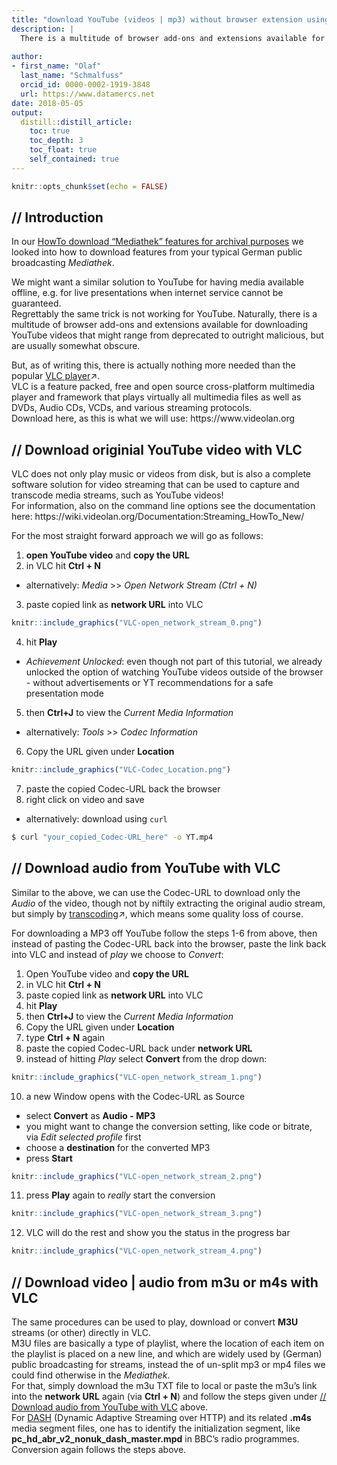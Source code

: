 ```yaml
---
title: "download YouTube (videos | mp3) without browser extension using only VLC"
description: |
  There is a multitude of browser add-ons and extensions available for downloading YouTube videos or converting to mp3 that are usually somewhat obscure, but there is actually nothing more needed than the popular VLC player. Here is how!
  
author:
- first_name: "Olaf"
  last_name: "Schmalfuss"
  orcid_id: 0000-0002-1919-3848
  url: https://www.datamercs.net
date: 2018-05-05
output:
  distill::distill_article:
    toc: true
    toc_depth: 3
    toc_float: true
    self_contained: true
---
```



```r
knitr::opts_chunk$set(echo = FALSE)
```

## // Introduction

In our [HowTo download “Mediathek” features for archival purposes](https://datamercs.net/posts/2018-04-05-rbbkultur-mediathek-downloader/) we looked into how to download features from your typical German public broadcasting *Mediathek*.  
  
We might want a similar solution to YouTube for having media available offline, e.g. for live presentations when internet service cannot be guaranteed.  
Regrettably the same trick is not working for YouTube. Naturally, there is a multitude of browser add-ons and extensions available for downloading YouTube videos that might range from deprecated to outright malicious, but are usually somewhat obscure.  
  
But, as of writing this, there is actually nothing more needed than the popular [VLC player](https://www.videolan.org/)↗.  
VLC is a feature packed, free and open source cross-platform multimedia player and framework that plays virtually all multimedia files as well as DVDs, Audio CDs, VCDs, and various streaming protocols.  
Download here, as this is what we will use: https://www.videolan.org

## // Download originial YouTube video with VLC

VLC does not only play music or videos from disk, but is also a complete software solution for video streaming that can be used to capture and transcode media streams, such as YouTube videos!  
For information, also on the command line options see the documentation here: https://wiki.videolan.org/Documentation:Streaming_HowTo_New/  
  
For the most straight forward approach we will go as follows:

1. **open YouTube video** and **copy the URL**
2. in VLC hit **Ctrl + N**
  + alternatively: *Media* >> *Open Network Stream (Ctrl + N)*
3. paste copied link as **network URL** into VLC

```r
knitr::include_graphics("VLC-open_network_stream_0.png")
```

4. hit **Play**
  + *Achievement Unlocked*: even though not part of this tutorial, we already unlocked the option of watching YouTube videos outside of the browser - without advertisements or YT recommendations for a safe presentation mode
5. then **Ctrl+J** to view the *Current Media Information*
  + alternatively: *Tools* >> *Codec Information*
6. Copy the URL given under **Location**

```r
knitr::include_graphics("VLC-Codec_Location.png")
```

7. paste the copied Codec-URL back the browser
8. right click on video and save
  + alternatively: download using `curl`

```bash
$ curl "your_copied_Codec-URL_here" -o YT.mp4
```

## // Download audio from YouTube with VLC

Similar to the above, we can use the Codec-URL to download only the *Audio* of the video, though not by niftily extracting the original audio stream, but simply by [transcoding](https://wiki.videolan.org/Transcode/)↗, which means some quality loss of course.  
  
For downloading a MP3 off YouTube follow the steps 1-6 from above, then instead of pasting the Codec-URL back into the browser, paste the link back into VLC and instead of *play* we choose to *Convert*:

1. Open YouTube video and **copy the URL**
2. in VLC hit **Ctrl + N**
3. paste copied link as **network URL** into VLC
4. hit **Play**
5. then **Ctrl+J** to view the *Current Media Information*
6. Copy the URL given under **Location**
7. type **Ctrl + N** again
8. paste the copied Codec-URL back under **network URL**
9. instead of hitting *Play* select **Convert** from the drop down:

```r
knitr::include_graphics("VLC-open_network_stream_1.png")
```

10. a new Window opens with the Codec-URL as Source
  + select **Convert** as **Audio - MP3**
  + you might want to change the conversion setting, like code or bitrate, via *Edit selected profile* first
  + choose a **destination** for the converted MP3
  + press **Start**

```r
knitr::include_graphics("VLC-open_network_stream_2.png")
```

11. press **Play** again to *really* start the conversion

```r
knitr::include_graphics("VLC-open_network_stream_3.png")
```

12. VLC will do the rest and show you the status in the progress bar

```r
knitr::include_graphics("VLC-open_network_stream_4.png")
```

## // Download video | audio from m3u or m4s with VLC

The same procedures can be used to play, download or convert **M3U** streams (or other) directly in VLC.  
M3U files are basically a type of playlist, where the location of each item on the playlist is placed on a new line, and which are widely used by (German) public broadcasting for streams, instead the of un-split mp3 or mp4 files we could find otherwise in the *Mediathek*.  
For that, simply download the m3u TXT file to local or paste the m3u's link into the **network URL** again (via **Ctrl + N**) and follow the steps given under [// Download audio from YouTube with VLC](https://www.datamercs.net/posts/2018-05-05-download-youtube-using-only-vlc/#download-audio-from-youtube-with-vlc) above.  
For [DASH](https://standards.iso.org/ittf/PubliclyAvailableStandards/MPEG-DASH_schema_files/DASH-MPD.xsd) (Dynamic Adaptive Streaming over HTTP) and its related **.m4s** media segment files, one has to identify the initialization segment, like **pc_hd_abr_v2_nonuk_dash_master.mpd** in BBC's radio programmes. Conversion again follows the steps above.  

  